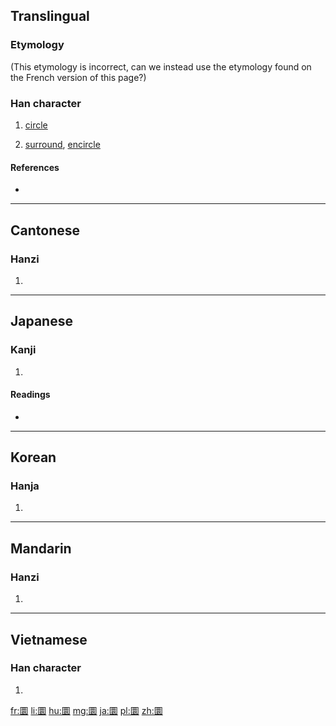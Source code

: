 {{also|圓}}
==Translingual==

===Etymology===
{{Han etyl}}
{{Han compound|囗|睘|c1=s|c2=p|t1=circle|ls=psc}}
(This etymology is incorrect, can we instead use the etymology found on the French version of this page?)

===Han character===
{{Han char|rn=31|rad=囗|as=13|sn=16|four=60732|canj=WWLV|ids=⿴囗睘}}

# {{context|archaic|lang=zh}} {{context|mathematics|lang=zh}} [[circle]]
# [[surround]], [[encircle]]

====References====
* {{Han ref|kx=0221.120|dkj=04851|dj=0453.120|hdz=10726.160|uh=571C|ud=22300|bh=E947|bd=59719}}

----

==Cantonese==

===Hanzi===
{{yue-hanzi|jyut=[[jyun4]], [[waan4]]|y=yun4, waan4}}

# {{defn|lang=yue|sort=囗13}}

----

==Japanese==

===Kanji===
{{ja-kanji|grade=|rs=囗13}}

# {{defn|lang=ja|sort=囗13}}

====Readings====
* {{ja-readings|on=[[かん]] (kan), [[えん]] (en)|kun=[[めぐる]] (meguru), [[まるい]] (marui)}}

----

==Korean==

===Hanja===
{{ko-hanja|hangeul=[[원]], [[환]]|rv=won, hwan|mr=wŏn, hwan}}

# {{defn|lang=ko|sort=囗13}}

----

==Mandarin==

===Hanzi===
{{cmn-hanzi|pin=[[yuán]] ([[yuan2]])|wg=yüan<sup>2</sup>}}

# {{defn|lang=cmn|sort=囗13}}

----

==Vietnamese==

===Han character===
{{vi-hantu|[[viên]]|rs=囗13}}

# {{defn|lang=vi|sort=囗13}}

[[fr:圜]]
[[li:圜]]
[[hu:圜]]
[[mg:圜]]
[[ja:圜]]
[[pl:圜]]
[[zh:圜]]